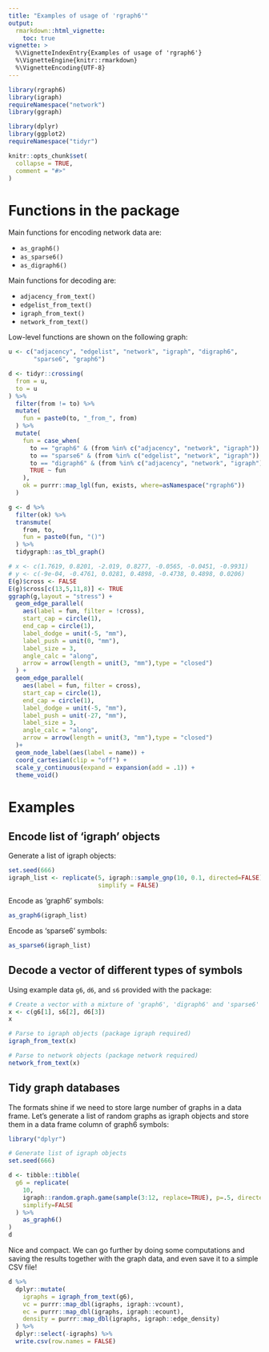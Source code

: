 ```yaml
---
title: "Examples of usage of 'rgraph6'"
output: 
  rmarkdown::html_vignette:
    toc: true
vignette: >
  %\VignetteIndexEntry{Examples of usage of 'rgraph6'}
  %\VignetteEngine{knitr::rmarkdown}
  %\VignetteEncoding{UTF-8}
---
```


```r
library(rgraph6)
library(igraph)
requireNamespace("network")
library(ggraph)

library(dplyr)
library(ggplot2)
requireNamespace("tidyr")

knitr::opts_chunk$set(
  collapse = TRUE,
  comment = "#>"
)
```





# Functions in the package

Main functions for encoding network data are:

- `as_graph6()`
- `as_sparse6()`
- `as_digraph6()`

Main functions for decoding are:

- `adjacency_from_text()`
- `edgelist_from_text()`
- `igraph_from_text()`
- `network_from_text()`

Low-level functions are shown on the following graph:

```r
u <- c("adjacency", "edgelist", "network", "igraph", "digraph6", 
       "sparse6", "graph6")

d <- tidyr::crossing(
  from = u,
  to = u
) %>%
  filter(from != to) %>%
  mutate(
    fun = paste0(to, "_from_", from)
  ) %>%
  mutate(
    fun = case_when(
      to == "graph6" & (from %in% c("adjacency", "network", "igraph")) ~ "as_graph6",
      to == "sparse6" & (from %in% c("edgelist", "network", "igraph")) ~ "as_sparse6",
      to == "digraph6" & (from %in% c("adjacency", "network", "igraph")) ~ "as_digraph6",
      TRUE ~ fun
    ),
    ok = purrr::map_lgl(fun, exists, where=asNamespace("rgraph6"))
  )

g <- d %>%
  filter(ok) %>%
  transmute(
    from, to,
    fun = paste0(fun, "()")
  ) %>%
  tidygraph::as_tbl_graph()

# x <- c(1.7619, 0.8201, -2.019, 0.8277, -0.0565, -0.0451, -0.9931)
# y <- c(-9e-04, -0.4761, 0.0281, 0.4898, -0.4738, 0.4898, 0.0206)
E(g)$cross <- FALSE
E(g)$cross[c(13,5,11,8)] <- TRUE
ggraph(g,layout = "stress") +
  geom_edge_parallel(
    aes(label = fun, filter = !cross),
    start_cap = circle(1),
    end_cap = circle(1),
    label_dodge = unit(-5, "mm"),
    label_push = unit(0, "mm"),
    label_size = 3,
    angle_calc = "along",
    arrow = arrow(length = unit(3, "mm"),type = "closed")
  ) +
  geom_edge_parallel(
    aes(label = fun, filter = cross),
    start_cap = circle(1),
    end_cap = circle(1),
    label_dodge = unit(-5, "mm"),
    label_push = unit(-27, "mm"),
    label_size = 3,
    angle_calc = "along",
    arrow = arrow(length = unit(3, "mm"),type = "closed")
  )+
  geom_node_label(aes(label = name)) +
  coord_cartesian(clip = "off") +
  scale_y_continuous(expand = expansion(add = .1)) +
  theme_void()
```



# Examples

## Encode list of 'igraph' objects

Generate a list of igraph objects:

```r
set.seed(666)
igraph_list <- replicate(5, igraph::sample_gnp(10, 0.1, directed=FALSE), 
                         simplify = FALSE)
```

Encode as 'graph6' symbols:

```r
as_graph6(igraph_list)
```

Encode as 'sparse6' symbols:

```r
as_sparse6(igraph_list)
```




## Decode a vector of different types of symbols

Using example data `g6`, `d6`, and `s6` provided with the package:

```r
# Create a vector with a mixture of 'graph6', 'digraph6' and 'sparse6' symbols
x <- c(g6[1], s6[2], d6[3])
x

# Parse to igraph objects (package igraph required)
igraph_from_text(x)

# Parse to network objects (package network required)
network_from_text(x)
```




## Tidy graph databases

The formats shine if we need to store large number of graphs in a data frame. Let's generate a list of random graphs as igraph objects and store them in a data frame column of graph6 symbols:

```r
library("dplyr")

# Generate list of igraph objects
set.seed(666)

d <- tibble::tibble(
  g6 = replicate(
    10,
    igraph::random.graph.game(sample(3:12, replace=TRUE), p=.5, directed=FALSE),
    simplify=FALSE
  ) %>%
    as_graph6()
)
d
```

Nice and compact. We can go further by doing some computations and saving the results together with the graph data, and even save it to a simple CSV file!

```r
d %>%
  dplyr::mutate(
    igraphs = igraph_from_text(g6),
    vc = purrr::map_dbl(igraphs, igraph::vcount),
    ec = purrr::map_dbl(igraphs, igraph::ecount),
    density = purrr::map_dbl(igraphs, igraph::edge_density)
  ) %>%
  dplyr::select(-igraphs) %>%
  write.csv(row.names = FALSE)
```
